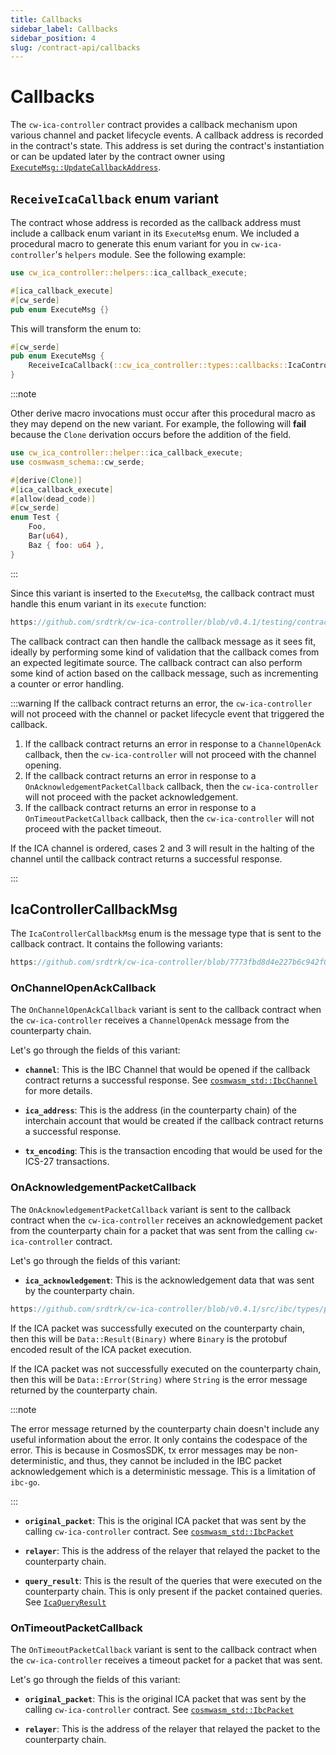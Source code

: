 ```yaml
---
title: Callbacks
sidebar_label: Callbacks
sidebar_position: 4
slug: /contract-api/callbacks
---
```


# Callbacks

The `cw-ica-controller` contract provides a callback mechanism upon various channel and packet lifecycle events.
A callback address is recorded in the contract's state. This address is set during the contract's instantiation
or can be updated later by the contract owner using [`ExecuteMsg::UpdateCallbackAddress`](./02-execute-msg.mdx#updatecallbackaddress).

## `ReceiveIcaCallback` enum variant

The contract whose address is recorded as the callback address must include a callback enum variant in its `ExecuteMsg` enum.
We included a procedural macro to generate this enum variant for you in `cw-ica-controller`'s `helpers` module. See the following example:

```rust title="src/msg.rs"
use cw_ica_controller::helpers::ica_callback_execute;

#[ica_callback_execute]
#[cw_serde]
pub enum ExecuteMsg {}
```

This will transform the enum to:

```rust title="src/msg.rs"
#[cw_serde]
pub enum ExecuteMsg {
    ReceiveIcaCallback(::cw_ica_controller::types::callbacks::IcaControllerCallbackMsg),
}
```

:::note

Other derive macro invocations must occur after this procedural macro as they may depend on the new variant. For example, the following will **fail** because the `Clone` derivation occurs before the addition of the field.

```rust
use cw_ica_controller::helper::ica_callback_execute;
use cosmwasm_schema::cw_serde;

#[derive(Clone)]
#[ica_callback_execute]
#[allow(dead_code)]
#[cw_serde]
enum Test {
    Foo,
    Bar(u64),
    Baz { foo: u64 },
}
```

:::

Since this variant is inserted to the `ExecuteMsg`, the callback contract must handle this enum variant in its `execute` function:

```rust reference
https://github.com/srdtrk/cw-ica-controller/blob/v0.4.1/testing/contracts/callback-counter/src/contract.rs#L28-L40
```

The callback contract can then handle the callback message as it sees fit, ideally by performing some kind of validation that the callback comes
from an expected legitimate source. The callback contract can also perform some kind of action based on the callback message, such as
incrementing a counter or error handling.

:::warning
If the callback contract returns an error, the `cw-ica-controller` will not proceed with the channel or packet lifecycle event that triggered the callback.

1. If the callback contract returns an error in response to a `ChannelOpenAck` callback, then the `cw-ica-controller` will not proceed with the channel opening.
2. If the callback contract returns an error in response to a `OnAcknowledgementPacketCallback` callback, then the `cw-ica-controller` will not proceed
  with the packet acknowledgement.
3. If the callback contract returns an error in response to a `OnTimeoutPacketCallback` callback, then the `cw-ica-controller` will not proceed with the packet timeout.

If the ICA channel is ordered, cases 2 and 3 will result in the halting of the channel until the callback contract returns a successful response.

:::

## IcaControllerCallbackMsg

The `IcaControllerCallbackMsg` enum is the message type that is sent to the callback contract. It contains the following variants:

```rust reference
https://github.com/srdtrk/cw-ica-controller/blob/7773fbd8d4e227b6c942f0c88575f9800809b4bf/src/types/callbacks.rs#L15-L59
```

### OnChannelOpenAckCallback

The `OnChannelOpenAckCallback` variant is sent to the callback contract when the `cw-ica-controller` receives a `ChannelOpenAck` message from the counterparty chain.

Let's go through the fields of this variant:

- **`channel`**: This is the IBC Channel that would be opened if the callback contract returns a successful response.
See [`cosmwasm_std::IbcChannel`](https://github.com/CosmWasm/cosmwasm/blob/v1.5.2/packages/std/src/ibc.rs#L115-L128) for more details.

- **`ica_address`**: This is the address (in the counterparty chain) of the interchain account that would be created if the callback contract returns a successful response.

- **`tx_encoding`**: This is the transaction encoding that would be used for the ICS-27 transactions.

### OnAcknowledgementPacketCallback

The `OnAcknowledgementPacketCallback` variant is sent to the callback contract when the `cw-ica-controller` receives an acknowledgement packet from the counterparty chain for a packet that was sent from the calling `cw-ica-controller` contract.

Let's go through the fields of this variant:

- **`ica_acknowledgement`**: This is the acknowledgement data that was sent by the counterparty chain.

```rust reference
https://github.com/srdtrk/cw-ica-controller/blob/v0.4.1/src/ibc/types/packet.rs#L169-L177
```

If the ICA packet was successfully executed on the counterparty chain, then this will be `Data::Result(Binary)` where `Binary` is the protobuf encoded result of the ICA packet execution.

If the ICA packet was not successfully executed on the counterparty chain, then this will be `Data::Error(String)` where `String` is the error message returned by the counterparty chain.

:::note

The error message returned by the counterparty chain doesn't include any useful information about the error. It only
contains the codespace of the error. This is because in CosmosSDK, tx error messages may be non-deterministic, and
thus, they cannot be included in the IBC packet acknowledgement which is a deterministic message. This is a limitation of `ibc-go`.

:::

- **`original_packet`**: This is the original ICA packet that was sent by the calling `cw-ica-controller` contract. See [`cosmwasm_std::IbcPacket`](https://github.com/CosmWasm/cosmwasm/blob/v1.5.2/packages/std/src/ibc.rs#L195-L207)

- **`relayer`**: This is the address of the relayer that relayed the packet to the counterparty chain.

- **`query_result`**: This is the result of the queries that were executed on the counterparty chain. This is only present if the packet contained queries. See [`IcaQueryResult`](https://github.com/srdtrk/cw-ica-controller/blob/7773fbd8d4e227b6c942f0c88575f9800809b4bf/src/types/query_msg.rs#L93-L106)

### OnTimeoutPacketCallback

The `OnTimeoutPacketCallback` variant is sent to the callback contract when the `cw-ica-controller` receives a timeout packet for a packet that was sent.

Let's go through the fields of this variant:

- **`original_packet`**: This is the original ICA packet that was sent by the calling `cw-ica-controller` contract. See [`cosmwasm_std::IbcPacket`](https://github.com/CosmWasm/cosmwasm/blob/v1.5.2/packages/std/src/ibc.rs#L195-L207)

- **`relayer`**: This is the address of the relayer that relayed the packet to the counterparty chain.
